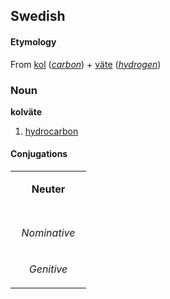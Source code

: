 ==Swedish==
====Etymology====
From [[kol]] (''[[carbon]]'') + [[väte]] (''[[hydrogen]]'')
===Noun===
'''kolväte'''
#[[hydrocarbon]]

====Conjugations====
{| border=1 cellspacing=0 
| bgcolor=#FFFFF0 colspan=5 align=center | '''Neuter''' 
|- 
|- bgcolor=#FFFFF0 align=center 
! rowspan=2 | 
| colspan=2 width=105 | ''Singular'' 
| colspan=2 | ''Plural'' 
|- bgcolor=#FFFFF0 align=center 
| width=105 | ''Indefinite'' 
| width=105 | ''Definite'' 
| width=105 | ''Indefinite'' 
|  width=105 | ''Definite'' 
|- align=center 
| width=105 bgcolor=#FFFFF0 | ''Nominative'' 
| [[kolväte]] 
| [[kolvätet]] 
| [[kolväten]] 
| [[kolvätena]] 
|- align=center 
| width=105 bgcolor=#FFFFF0 | ''Genitive'' 
| [[kolvätes]] 
| [[kolvätets]] 
| [[kolvätens]] 
| [[kolvätenas]]  
|}